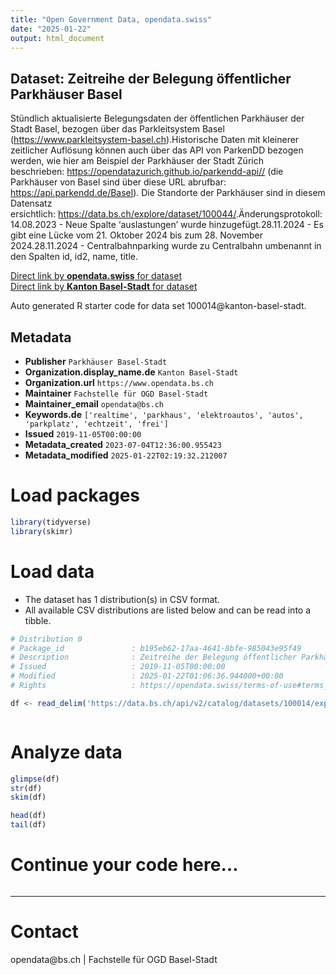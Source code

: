 ```yaml
---
title: "Open Government Data, opendata.swiss"
date: "2025-01-22"
output: html_document
---
```


## Dataset: Zeitreihe der Belegung öffentlicher Parkhäuser Basel

Stündlich aktualisierte Belegungsdaten der öffentlichen Parkhäuser der Stadt Basel, bezogen über das Parkleitsystem Basel ([https://www.parkleitsystem-basel.ch](https://www.parkleitsystem-basel.ch)).Historische Daten mit kleinerer zeitlicher Auflösung können auch über das API von ParkenDD bezogen werden, wie hier am Beispiel der Parkhäuser der Stadt Zürich beschrieben: [https://opendatazurich.github.io/parkendd-api//](https://opendatazurich.github.io/parkendd-api//) (die Parkhäuser von Basel sind über diese URL abrufbar: [https://api.parkendd.de/Basel](https://api.parkendd.de/Basel)). Die Standorte der Parkhäuser sind in diesem Datensatz ersichtlich: [https://data.bs.ch/explore/dataset/100044/](https://data.bs.ch/explore/dataset/100044/).[](https://data.bs.ch/explore/dataset/100044/)Änderungsprotokoll:14.08.2023 - Neue Spalte 'auslastungen' wurde hinzugefügt.28.11.2024 - Es gibt eine Lücke vom 21. Oktober 2024 bis zum 28. November 2024.28.11.2024 - Centralbahnparking wurde zu Centralbahn umbenannt in den Spalten id, id2, name, title.

[Direct link by **opendata.swiss** for dataset](https://opendata.swiss/de/dataset/zeitreihe-der-belegung-offentlicher-parkhauser-basel)<br>
[Direct link by **Kanton Basel-Stadt** for dataset](https://data.bs.ch/explore/dataset/100014/)

Auto generated R starter code for data set 100014@kanton-basel-stadt.

## Metadata

- **Publisher** `Parkhäuser Basel-Stadt`
- **Organization.display_name.de** `Kanton Basel-Stadt`
- **Organization.url** `https://www.opendata.bs.ch`
- **Maintainer** `Fachstelle für OGD Basel-Stadt`
- **Maintainer_email** `opendata@bs.ch`
- **Keywords.de** `['realtime', 'parkhaus', 'elektroautos', 'autos', 'parkplatz', 'echtzeit', 'frei']`
- **Issued** `2019-11-05T00:00:00`
- **Metadata_created** `2023-07-04T12:36:00.955423`
- **Metadata_modified** `2025-01-22T02:19:32.212007`


# Load packages

```r

library(tidyverse)
library(skimr)

```

# Load data

-   The dataset has 1 distribution(s) in CSV format.
-   All available CSV distributions are listed below and can be read into a tibble.

```r

# Distribution 0
# Package_id               : b195eb62-17aa-4641-8bfe-985043e95f49
# Description              : Zeitreihe der Belegung öffentlicher Parkhäuser Basel (csv)
# Issued                   : 2019-11-05T00:00:00
# Modified                 : 2025-01-22T01:06:36.944000+00:00
# Rights                   : https://opendata.swiss/terms-of-use#terms_by

df <- read_delim('https://data.bs.ch/api/v2/catalog/datasets/100014/exports/csv?use_labels=true')



```

# Analyze data

```r

glimpse(df)
str(df)
skim(df)

head(df)
tail(df)

```

# Continue your code here...

```r

```

------------------------------------------------------------------------

# Contact

opendata@bs.ch | Fachstelle für OGD Basel-Stadt

